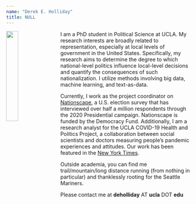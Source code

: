 ```yaml
---
name: "Derek E. Holliday"
title: NULL
---
```


<link rel="stylesheet" href="styles.css" type="text/css">

<img src="images/derek_1.jpg" style="width:25%; margin-right: 20px" align="left">

I am a PhD student in Political Science at UCLA. My research interests are broadly related to representation, especially at local levels of government in the United States. Specifically, my research aims to determine the degree to which national-level politics influence local-level decisions and quantify the consequences of such nationalization. I utilize methods involving big data, machine learning, and text-as-data. 

Currently, I work as the project coordinator on <a href="https://www.voterstudygroup.org/nationscape" target="_blank">Nationscape</a>, a U.S. election survey that has interviewed over half a million respondents through the 2020 Presidential campaign. Nationscape is funded by the Democracy Fund. Additionally, I am a research analyst for the UCLA COVID-19 Health and Politics Project, a collaboration between social scientists and doctors measuring people's pandemic experiences and attitudes. Our work has been featured in the <a href="https://www.nytimes.com/2021/05/04/upshot/vaccine-incentive-experiment.html" target="_blank">New York Times</a>.

Outside academia, you can find me trail/mountain/long distance running (from nothing in particular) and thanklessly rooting for the Seattle Mariners.

Please contact me at **deholliday** AT **ucla** DOT **edu**